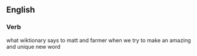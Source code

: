 ==English==

===Verb===
{{head|en|verb form}}

what wiktionary says to matt and farmer when we try to make an amazing and unique new word